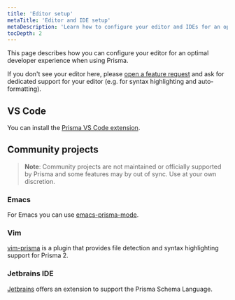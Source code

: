```yaml
---
title: 'Editor setup'
metaTitle: 'Editor and IDE setup'
metaDescription: 'Learn how to configure your editor and IDEs for an optimal developer experience with Prisma.'
tocDepth: 2
---
```


<TopBlock>

This page describes how you can configure your editor for an optimal developer experience when using Prisma.

If you don't see your editor here, please [open a feature request](https://github.com/prisma/prisma/issues/new?assignees=&labels=&template=feature_request.md&title=) and ask for dedicated support for your editor (e.g. for syntax highlighting and auto-formatting).

</TopBlock>

## VS Code

You can install the [Prisma VS Code extension](https://marketplace.visualstudio.com/items?itemName=Prisma.prisma).

## Community projects

> **Note**: Community projects are not maintained or officially supported by Prisma and some features may by out of sync. Use at your own discretion.

### Emacs

For Emacs you can use [emacs-prisma-mode](https://github.com/pimeys/emacs-prisma-mode).

### Vim

[vim-prisma](https://github.com/pantharshit00/vim-prisma) is a plugin that provides file detection and syntax highlighting support for Prisma 2.

### Jetbrains IDE

[Jetbrains](https://plugins.jetbrains.com/plugin/14240-prisma) offers an extension to support the Prisma Schema Language.
